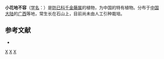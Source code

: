 {{Speciesbox 
| taxon = Stephania micrantha
| authority = Lo et M. Yang
}}

'''小花地不容'''（[[学名|学名]]：{{lang|la|''Stephania micrantha''}}）是[[防已科|防已科]][[千金藤属|千金藤属]]的植物，为中国的特有植物。分布于[[中国大陆|中国大陆]]的[[广西|广西]]等地，常生长在石山上，目前尚未由人工引种栽培。

== 参考文献 ==
<div class="references-small">
* {{cite web| url =http://www.bioinfo.cn/db05/KmzwSpecies.php?action=view&id=13516| title =小花地不容| work =《中国高等植物数据库全库》| publisher =中国科学院微生物研究所| author =昆明植物研究所| accessdate =2009-02-24| deadurl =yes| archiveurl =https://web.archive.org/web/20160305094923/http://www.bioinfo.cn/db05/KmzwSpecies.php?action=view&id=13516| archivedate =2016-03-05}}
</div>
{{Taxonbar|from=Q10960136}}

[[Category:千金藤属|X]]
[[Category:中國特有植物|X]]
[[Category:广西植物|X]]